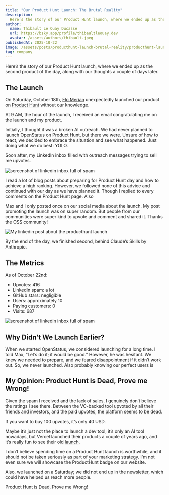 ```yaml
---
title: "Our Product Hunt Launch: The Brutal Reality"
description:
  Here’s the story of our Product Hunt launch, where we ended up as the second product of the day, along with our thoughts a couple of days later. Reflecting on the experience and its implications for our marketing strategy.
author:
  name: Thibault Le Ouay Ducasse
  url: https://bsky.app/profile/thibaultleouay.dev
  avatar: /assets/authors/thibault.jpeg
publishedAt: 2025-10-22
image: /assets/posts/producthunt-launch-brutal-reality/producthunt-launch.png
tag: company
---
```



Here’s the story of our Product Hunt launch, where we ended up as the second product of the day, along with our thoughts a couple of days later.

## The Launch

On Saturday, October 18th, [Flo Merian](https://bsky.app/profile/fmerian.com) unexpectedly launched our product on [Product Hunt](https://www.producthunt.com/products/openstatus-2) without our knowledge.

At 9 AM, the hour of the launch, I received an email congratulating me on the launch and my product.

Initially, I thought it was a broken AI outreach. We had never planned to launch OpenStatus on Product Hunt, but there we were. Unsure of how to react, we decided to embrace the situation and see what happened. Just doing what we do best: YOLO.

Soon after, my LinkedIn inbox filled with outreach messages trying to sell me upvotes.

<div class="my-2 flex justify-center">
<Image
  alt="screenshot of linkedin inbox full of spam"
  src="/assets/posts/producthunt-launch-brutal-reality/linkedin-inbox.png"
  width={350}
  height={575}
/>
</div>


I read a lot of  blog posts about preparing for Product Hunt day and how to achieve a high ranking. However, we followed none of this advice and continued with our day as we have planned it. Though I replied to every comments on the Product Hunt page. Also

Max and I only posted once on our social media about the launch. My post promoting the launch was on super random. But people from our communities were super kind to upvote and comment and shared it. Thanks the OSS community!

<Image
  alt="My linkedin post about the producthunt launch"
  src="/assets/posts/producthunt-launch-brutal-reality/thibault-linkedinpost.png"
  width={800}
  height={800}
/>

By the end of the day, we finished second, behind Claude’s Skills by Anthropic.

## The Metrics

As of October 22nd:
-  Upvotes: 416
- LinkedIn spam: a lot
- GitHub stars: negligible
- Users: approximately 10
- Paying customers: 0
- Visits: 687

<Image
  alt="screenshot of linkedin inbox full of spam"
  src="/assets/posts/producthunt-launch-brutal-reality/plausible.png"
  width={800}
  height={800}
/>


## Why Didn’t We Launch Earlier?

When we started OpenStatus, we considered launching for a long time. I told Max, “Let’s do it; it would be good.” However, he was hesitant. We knew we needed to prepare, and we feared disappointment if it didn’t work out. So, we never launched. Also probably knowing our perfect users is

## My Opinion: Product Hunt is Dead, Prove me Wrong!

Given the spam I received and the lack of sales, I genuinely don’t believe the ratings I see there. Between the VC-backed tool upvoted by all their friends and investors, and the paid upvotes, the platform seems to be dead.

If you want to buy 100 upvotes, it’s only 40 USD.

Maybe it’s just not the place to launch a dev tool; it’s only an AI tool nowadays, but Vercel launched their products a couple of years ago, and it’s really fun to see their old [launch](https://www.producthunt.com/products/vercel/launches/now-api).

I don’t believe spending time on a Product Hunt launch is worthwhile, and it should not be taken seriously as part of your marketing strategy. I'm not even sure we will showcase the ProductHunt badge on our website.

Also, we launched on a Saturday; we did not end up in the newsletter, which could have helped us reach more people.


Product Hunt is Dead, Prove me Wrong!

